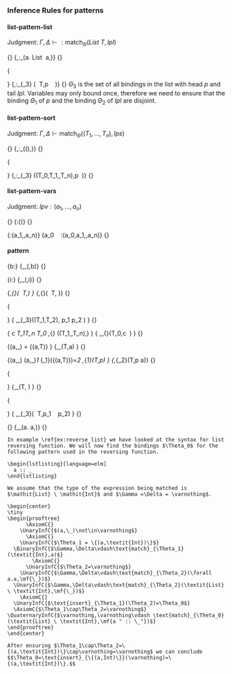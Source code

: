 ### Inference Rules for patterns

#### list-pattern-list

Judgment: $\Gamma,\Delta\vdash:\text{match}_\Theta (\mathit{List} \ T,\mathit{lpl})$

\logicRule
{}
{\Gamma,\Delta\vdash:\text{match}_\varnothing (\forall a. List \ a,\mf{""})}
{}

\logicRule
{\begin{gathered}
\Gamma,\Delta\vdash:\text{match}_{\Theta_1} (T,p)\\
\Gamma,\Delta\vdash:\text{match}_{\Theta_2} (\mathit{List} \ T,\mathit{lpl})\quad
\Theta_1\cap\Theta_2 = \varnothing\quad
\Theta_3 = \text{insert}_{\Theta_1}(\Theta_2)
\end{gathered}
}
{\Gamma,\Delta\vdash:\text{match}_{\Theta_3} (\mathit{List} \ T,p \ \mf{","} \ \mathit{lpl})}
{}
$\Theta_3$ is the set of all bindings in the list with head $p$ and tail $\mathit{lpl}$. Variables may only bound once, therefore we need to ensure that the binding $\Theta_1$ of $p$ and the binding $\Theta_2$ of $\mathit{lpl}$ are disjoint.

#### list-pattern-sort

Judgment: $\Gamma,\Delta\vdash\text{match}_\Theta ((T_1,\dots,T_n),\mathit{lps})$

\logicRule
{}
{\Gamma,\Delta\vdash:\text{match}_\Theta ((),\mf{""})}
{}

\logicRule
{\begin{gathered}
\Gamma,\Delta\vdash:\text{match}_{\Theta_1} (T_0,p)\\
\Gamma,\Delta\vdash:\text{match}_{\Theta_2} ((T_1,\dots,T_n),\mathit{lps})\quad
\Theta_1\cap\Theta_2 = \varnothing\quad
\Theta_3 = \text{insert}_{\Theta_1}(\Theta_2)
\end{gathered}
}
{\Gamma,\Delta\vdash:\text{match}_{\Theta_3} ((T_0,T_1,\dots,T_n),p \ \mathit{lps})}
{}

#### list-pattern-vars

Judgment: $\mathit{lpv}:(a_1,\dots,a_n)$

\logicRule
{}
{\mf{""}:()}
{}

\logicRule
{\mathit{lpv}:(a_1,\dots,a_n)}
{a_0 \ \mf{""} \ \mathit{lpv}:(a_0,a_1,\dots,a_n)}
{}

#### pattern

\logicRule
{b:\mathit{Bool}}
{\Gamma,\Delta\vdash \text{match}_\varnothing(\mathit{Bool},b)}
{}

\logicRule
{i:\mathit{Int}}
{\Gamma,\Delta\vdash \text{match}_\varnothing(\mathit{Int},i)}
{}

\logicRule
{\Gamma,\Delta\vdash \text{match}_{\Theta}(\mathit{List} \ T,\mathit{lpl})
}
{\Gamma,\Delta\vdash \text{match}_{\Theta}(\mathit{List} \ T,\mf{"["} \mathit{lpl} \mf{"]"})}
{}

\logicRule
{\begin{gathered}
\Gamma,\Delta\vdash \text{match}_{\Theta_1}(T_1,p_1)\quad
\Gamma,\Delta\vdash \text{match}_{\Theta_2}(T_2,p_2)\quad\\
\Theta_1\cap\Theta_2=\varnothing\quad
\text{insert}_{\Theta_1}(\Theta_2)=\Theta_3
\end{gathered}
}
{
\Gamma,\Delta\vdash \text{match}_{\Theta_3}((T_1,T_2),\mf{"("} p_1 \mf{","} p_2 \mf{")"})
}
{}

\logicRule
{
c \sqsubseteq_\Delta T_1\to\dots\to T_n \to T_0\quad
\Gamma,\Delta\vdash\text{match}_{\Theta} ((T_1,\dots,T_n),\mathit{lps})
}
{
\Gamma,\Delta\vdash \text{match}_{\Theta}(T_0,c \ \mathit{lps})
}
{}

\logicRule
{(a,\_)\not\in\Delta\quad
\Theta = \{(a,T)\}
}
{\Gamma,\Delta\vdash \text{match}_\Theta(T,a)
}
{}

\logicRule
{(a,\_)\not\in\Delta\quad
(a,\_)\not\in\Theta_1\quad
\text{insert}_{\Theta_1}(\{(a,T)\})=\Theta_2\quad
\Gamma,\Delta\vdash \text{match}_{\Theta_1}(T,p)
}
{\Gamma,\Delta\vdash \text{match}_{\Theta_2}(T,p \mf{"as"} a)}
{}

\logicRule
{\begin{gathered}
\mathit{lpv} = (a_1,\dots,a_n)\quad
T = \{a_1:T_1,\dots,a_n:T_n\}\\
\Delta\cap\{(a_1,\_),\dots,(a_n,\_)\}=\varnothing\quad
\Theta = \{(a_1,T_1),\dots,(a_n,T_n)\}
\end{gathered}
}
{\Gamma,\Delta\vdash \text{match}_\Theta(T,\mf{"\{"} \mathit{lpv} \mf{"\}"})
}
{}

\logicRule
{
\begin{gathered}
\Gamma,\Delta\vdash\text{match}_{\Theta_1}(T,p_1)\quad
\Gamma,\Delta\vdash\text{match}_{\Theta_2}(\textit{List} \ T,p_2)\\
\Theta_1\cap\Theta_2=\varnothing\quad
\text{insert}_{\Theta_1}(\Theta_2)=\Theta_3
\end{gathered}
}
{
\Gamma,\Delta\vdash\text{match}_{\Theta_3}(\textit{List} \ T,p_1 \ \mf{"::"} \ p_2)
}
{}

\logicRule
{}
{\Gamma,\Delta\vdash \text{match}_\varnothing(\forall a. a,\mf{"\_"})}
{}

```block2
In example \ref{ex:reverse_list} we have looked at the syntax for list reversing function. We will now find the bindings $\Theta_0$ for the following pattern used in the reversing function.

\begin{lstlisting}[language=elm]
  a :: _
\end{lstlisting}
  
We assume that the type of the expression being matched is $\mathit{List} \ \mathit{Int}$ and $\Gamma =\Delta = \varnothing$.

\begin{center}
\tiny
\begin{prooftree}
      \AxiomC{}
    \UnaryInfC{$(a,\_)\not\in\varnothing$}
      \AxiomC{}
    \UnaryInfC{$\Theta_1 = \{(a,\textit{Int})\}$}
  \BinaryInfC{$\Gamma,\Delta\vdash\text{match}_{\Theta_1}(\textit{Int},a)$}
        \AxiomC{}
      \UnaryInfC{$\Theta_2=\varnothing$}
    \UnaryInfC{$\Gamma,\Delta\vdash\text{match}_{\Theta_2}(\forall a.a,\mf{\_})$}
  \UnaryInfC{$\Gamma,\Delta\vdash\text{match}_{\Theta_2}(\textit{List} \ \textit{Int},\mf{\_})$}
    \AxiomC{}
  \UnaryInfC{$\text{insert}_{\Theta_1}(\Theta_2)=\Theta_0$}
  \AxiomC{$\Theta_1\cap\Theta_2=\varnothing$}
\QuaternaryInfC{$\varnothing,\varnothing\vdash \text{match}_{\Theta_0}(\textit{List} \ \textit{Int},\mf{a " :: \_"})$}
\end{prooftree}
\end{center}

After ensuring $\Theta_1\cap\Theta_2=\{(a,\textit{Int})\}\cap\varnothing=\varnothing$ we can conclude $$\Theta_0=\text{insert}_{\{(a,Int)\}}(\varnothing)=\{(a,\textit{Int})\}.$$
```
